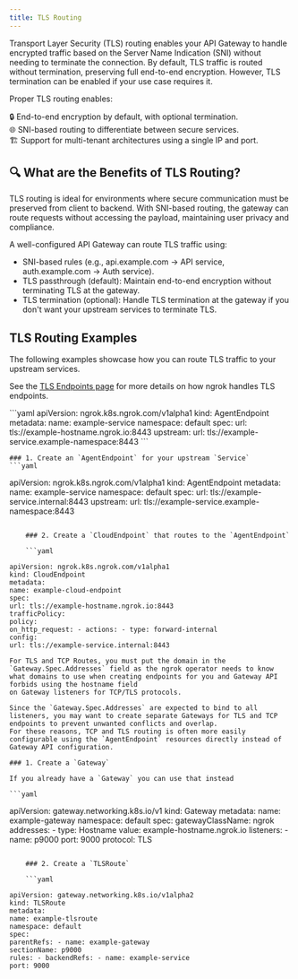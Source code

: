 ```yaml
---
title: TLS Routing
---
```



Transport Layer Security (TLS) routing enables your API Gateway to handle encrypted traffic based on the Server Name Indication (SNI) without needing to terminate the connection. By default, TLS traffic is routed without termination, preserving full end-to-end encryption. However, TLS termination can be enabled if your use case requires it.

Proper TLS routing enables:

🔒 End-to-end encryption by default, with optional termination. <br /> 🌐 SNI-based routing to differentiate between secure services. <br /> 🏗 Support for multi-tenant architectures using a single IP and port. <br />

## 🔍 What are the Benefits of TLS Routing?

TLS routing is ideal for environments where secure communication must be preserved from client to backend.
With SNI-based routing, the gateway can route requests without accessing the payload, maintaining user privacy and compliance.

A well-configured API Gateway can route TLS traffic using:

- SNI-based rules (e.g., api.example.com → API service, auth.example.com → Auth service).
- TLS passthrough (default): Maintain end-to-end encryption without terminating TLS at the gateway.
- TLS termination (optional): Handle TLS termination at the gateway if you don't want your upstream services to terminate TLS.

## TLS Routing Examples

The following examples showcase how you can route TLS traffic to your upstream services.

See the [TLS Endpoints page](/docs/universal-gateway/tls/) for more details on how ngrok handles TLS endpoints.

<Tabs groupId="kind" queryString="kind">
	<TabItem value="agentendpoint" label="AgentEndpoint">
	```yaml
  apiVersion: ngrok.k8s.ngrok.com/v1alpha1
  kind: AgentEndpoint
  metadata:
    name: example-service
    namespace: default
  spec:
    url: tls://example-hostname.ngrok.io:8443
    upstream:
      url: tls://example-service.example-namespace:8443
	```
	</TabItem>
	<TabItem value="endpoints" label="CloudEndpoint with AgentEndpoint">

    ### 1. Create an `AgentEndpoint` for your upstream `Service`
    ```yaml

apiVersion: ngrok.k8s.ngrok.com/v1alpha1
kind: AgentEndpoint
metadata:
name: example-service
namespace: default
spec:
url: tls://example-service.internal:8443
upstream:
url: tls://example-service.example-namespace:8443
```

    ### 2. Create a `CloudEndpoint` that routes to the `AgentEndpoint`

    ```yaml

apiVersion: ngrok.k8s.ngrok.com/v1alpha1
kind: CloudEndpoint
metadata:
name: example-cloud-endpoint
spec:
url: tls://example-hostname.ngrok.io:8443
trafficPolicy:
policy:
on_http_request: - actions: - type: forward-internal
config:
url: tls://example-service.internal:8443
```
</TabItem>
<TabItem value="gateway-api" label="Gateway API">

    For TLS and TCP Routes, you must put the domain in the `Gateway.Spec.Addresses` field as the ngrok operator needs to know what domains to use when creating endpoints for you and Gateway API forbids using the hostname field
    on Gateway listeners for TCP/TLS protocols.

    Since the `Gateway.Spec.Addresses` are expected to bind to all listeners, you may want to create separate Gateways for TLS and TCP endpoints to prevent unwanted conflicts and overlap.
    For these reasons, TCP and TLS routing is often more easily configurable using the `AgentEndpoint` resources directly instead of Gateway API configuration.

    ### 1. Create a `Gateway`

    If you already have a `Gateway` you can use that instead

    ```yaml

apiVersion: gateway.networking.k8s.io/v1
kind: Gateway
metadata:
name: example-gateway
namespace: default
spec:
gatewayClassName: ngrok
addresses: - type: Hostname
value: example-hostname.ngrok.io
listeners: - name: p9000
port: 9000
protocol: TLS
```

    ### 2. Create a `TLSRoute`

    ```yaml

apiVersion: gateway.networking.k8s.io/v1alpha2
kind: TLSRoute
metadata:
name: example-tlsroute
namespace: default
spec:
parentRefs: - name: example-gateway
sectionName: p9000
rules: - backendRefs: - name: example-service
port: 9000
```
</TabItem>

</Tabs>
